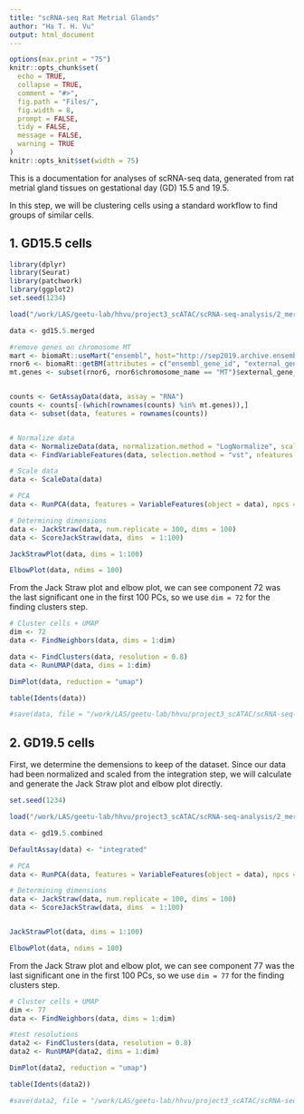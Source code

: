 ```yaml
---
title: "scRNA-seq Rat Metrial Glands"
author: "Ha T. H. Vu"
output: html_document
---
```

  
```r
options(max.print = "75")
knitr::opts_chunk$set(
  echo = TRUE,
  collapse = TRUE,
  comment = "#>",
  fig.path = "Files/",
  fig.width = 8,
  prompt = FALSE,
  tidy = FALSE,
  message = FALSE,
  warning = TRUE
)
knitr::opts_knit$set(width = 75)
```
This is a documentation for analyses of scRNA-seq data, generated from rat metrial gland tissues on gestational day (GD) 15.5 and 19.5. <br>

In this step, we will be clustering cells using a standard workflow to find groups of similar cells.

## 1. GD15.5 cells

```r
library(dplyr)
library(Seurat)
library(patchwork)
library(ggplot2)
set.seed(1234)

load("/work/LAS/geetu-lab/hhvu/project3_scATAC/scRNA-seq-analysis/2_mergedSamples/gd15.5.RNAmerged.rda")

data <- gd15.5.merged

#remove genes on chromosome MT
mart <- biomaRt::useMart("ensembl", host="http://sep2019.archive.ensembl.org", dataset = "rnorvegicus_gene_ensembl") #to make sure that we use the correct version of Ensembl
rnor6 <- biomaRt::getBM(attributes = c("ensembl_gene_id", "external_gene_name", "chromosome_name", "start_position", "end_position", "strand", "gene_biotype"), mart = mart) #build attribute table
mt.genes <- subset(rnor6, rnor6$chromosome_name == "MT")$external_gene_name


counts <- GetAssayData(data, assay = "RNA")
counts <- counts[-(which(rownames(counts) %in% mt.genes)),]
data <- subset(data, features = rownames(counts))


# Normalize data
data <- NormalizeData(data, normalization.method = "LogNormalize", scale.factor = 10000)
data <- FindVariableFeatures(data, selection.method = "vst", nfeatures = 2000)

# Scale data
data <- ScaleData(data)

# PCA
data <- RunPCA(data, features = VariableFeatures(object = data), npcs = 100)

# Determining dimensions
data <- JackStraw(data, num.replicate = 100, dims = 100)
data <- ScoreJackStraw(data, dims  = 1:100)

JackStrawPlot(data, dims = 1:100)

ElbowPlot(data, ndims = 100)
```
From the Jack Straw plot and elbow plot, we can see component 72 was the last significant one in the first 100 PCs, so we use `dim = 72` for the finding clusters step.

```r
# Cluster cells + UMAP
dim <- 72
data <- FindNeighbors(data, dims = 1:dim)

data <- FindClusters(data, resolution = 0.8)
data <- RunUMAP(data, dims = 1:dim)

DimPlot(data, reduction = "umap")

table(Idents(data))

#save(data, file = "/work/LAS/geetu-lab/hhvu/project3_scATAC/scRNA-seq-analysis/3_cluster_DEG/rmChrMTgenes/GD15.5/gd15.5_res0.8.rda")
```

## 2. GD19.5 cells
First, we determine the demensions to keep of the dataset. Since our data had been normalized and scaled from the integration step, we will calculate and generate the Jack Straw plot and elbow plot directly.
```r
set.seed(1234)

load("/work/LAS/geetu-lab/hhvu/project3_scATAC/scRNA-seq-analysis/2_mergedSamples/integrationGD19.5/rmChrMTgenes/gd19.5-4-5-6-7.integrated.rda")

data <- gd19.5.combined

DefaultAssay(data) <- "integrated"

# PCA
data <- RunPCA(data, features = VariableFeatures(object = data), npcs = 100)

# Determining dimensions
data <- JackStraw(data, num.replicate = 100, dims = 100)
data <- ScoreJackStraw(data, dims  = 1:100)


JackStrawPlot(data, dims = 1:100)

ElbowPlot(data, ndims = 100)
```

From the Jack Straw plot and elbow plot, we can see component 77 was the last significant one in the first 100 PCs, so we use `dim = 77` for the finding clusters step.

```r
# Cluster cells + UMAP
dim <- 77
data <- FindNeighbors(data, dims = 1:dim)

#test resolutions
data2 <- FindClusters(data, resolution = 0.8)
data2 <- RunUMAP(data2, dims = 1:dim)

DimPlot(data2, reduction = "umap")

table(Idents(data2))

#save(data2, file = "/work/LAS/geetu-lab/hhvu/project3_scATAC/scRNA-seq-analysis/3_cluster_DEG/rmChrMTgenes/GD19.5/gd19.5-4-5-6-7_res0.8.rda")
```